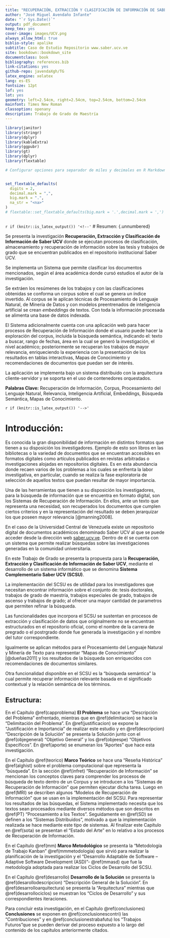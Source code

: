 ```yaml
---
title: "RECUPERACIÓN, EXTRACCIÓN Y CLASIFICACIÓN DE INFORMACIÓN DE SABER UCV"
author: "José Miguel Avendaño Infante"
date: "`r Sys.Date()`"
output: pdf_document
keep_tex: yes
cover-image: images/UCV.png
always_allow_html: true
biblio-style: apalike
subtitle: Caso de Estudio Repositorio www.saber.ucv.ve
site: bookdown::bookdown_site
documentclass: book
bibliography: references.bib
link-citations: yes
github-repo: javendaXgh/TG
latex_engine: xelatex
lang: es-ES
fontsize: 12pt
lof: yes
lot: yes
geometry: left=2.54cm, right=2.54cm, top=2.54cm, bottom=2.54cm
mainfont: Times New Roman
classoption: openany
description: Trabajo de Grado de Maestría
---
```


```r
library(janitor)
library(stringr)
library(dplyr)
library(kableExtra)
library(ggpubr)
library(gt)
library(dplyr)
library(flextable)

# Configurar opciones para separador de miles y decimales en R Markdown


set_flextable_defaults(
  digits = 2,
  decimal.mark = ",",
  big.mark = ".",
  na_str = "<na>"
)
# flextable::set_flextable_defaults(big.mark = '.',decimal.mark = ',')



```


`r if (knitr::is_latex_output()) '<!--'`
# Resumen: {.unnumbered}

Se presenta la investigación **Recuperación, Extracción y Clasificación de Información de Saber UCV** donde se ejecutan procesos de clasificación, almacenamiento y recuperación de información sobre las tesis y trabajos de grado que se encuentran publicados en el repositorio institucional Saber UCV.

Se implementa un Sistema que permite clasificar los documentos mencionados, según el área académica donde cursó estudios el autor de la investigación.

Se extráen los resúmenes de los trabajos y con las clasificaciones obtenidas se conforma un corpus sobre el cual se genera un índice invertido. Al corpus se le aplican técnicas de Procesamiento de Lenguaje Natural, de Minería de Datos y con modelos preentrenados de inteligencia artificial se crean *embeddings* de textos. Con toda la información procesada se alimenta una base de datos indexada.

El Sistema adicionalmente cuenta con una aplicación web para hacer procesos de Recuperación de Información donde el usuario puede hacer la exploración del corpus, incluida la búsqueda semántica, indicando el: texto a buscar, rango de fechas, área en la cual se generó la investigación, el nivel académico; posteriormente se recuperan los trabajos de mayor relevancia, enriqueciendo la experiencia con la presentación de los resultados en tablas interactivas, Mapas de Conocimiento y recomendaciones de documentos que puedan ser de interés.

La aplicación se implementa bajo un sistema distribuido con la arquitectura cliente-servidor y se soporta en el uso de contenedores orquestados.

**Palabras Clave:** Recuperación de Información, Corpus, Procesamiento del Lenguaje Natural, Relevancia, Inteligencia Artificial, Embeddings, Búsqueda Semántica, Mapas de Conocimiento.

`r if (knitr::is_latex_output()) '-->'`

```{=tex}
\clearpage
\pagenumbering{arabic}
```
# Introducción: {#introduccion}

Es conocida la gran disponibilidad de información en distintos formatos que tienen a su disposición los investigadores. Ejemplo de esto son libros en las bibliotecas o la variedad de documentos que se encuentran accesibles en formatos digitales como artículos publicados en revistas arbitradas o investigaciones alojadas en repositorios digitales. Es en esta abundancia donde recaen varios de los problemas a los cuales se enfrenta la labor investigativa, en particular, cuando se realiza la fase exploratoria de selección de aquellos textos que puedan resultar de mayor importancia.

Una de las herramientas que tienen a su disposición los investigadores, para la búsqueda de información que se encuentra en formato digital, son los Sistemas de Recuperación de Información. En ellos, ante un texto que representa una necesidad, son recuperados los documentos que cumplen ciertos criterios y en la representación del resultado se deben jerarquizar los que poseen mayor relevancia [@manning2008].

En el caso de la Universidad Central de Venezuela existe un repositorio digital de documentos académicos denominado Saber UCV al que se puede acceder desde la dirección web [saber.ucv.ve](http://saber.ucv.ve/). Dentro de él se cuenta con un sistema que permite realizar búsquedas sobre las investigaciones generadas en la comunidad universitaria.

En este Trabajo de Grado se presenta la propuesta para la **Recuperación, Extracción y Clasificación de Información de Saber UCV**, mediante el desarrollo de un sistema informático que se denomina **Sistema Complementario Saber UCV (SCSU)**.

La implementación del SCSU es de utilidad para los investigadores que necesitan encontrar información sobre el conjunto de: tesis doctorales, trabajos de grado de maestría, trabajos especiales de grado, trabajos de ascenso y trabajos de grado; al ofrecer una mayor cantidad de parametros que permiten refinar la búsqueda. 

Las funcionalidades que incorpora el SCSU se sustentan en  procesos de extracción y clasificación de datos que originalmente no se encuentran estructurados en el repositorio oficial, como el nombre de la carrera de pregrado o el postrgrado donde fue generada la investigación y el nombre del tutor correspondiente. 

Igualmente se aplican métodos para el Procesamiento del Lenguaje Natural y Minería de Texto para representar "Mapas de Conocimiento" [@dueñas2011] y los resultados de la búsqueda son enriquecidos con recomendaciones de documentos similares.

Otra funcionalidad disponible en el SCSU es la "búsqueda semántica" la cual permite recuperar información relevante basada en el significado contextual y la relación semántica de los términos.

## Estructura:

En el Capítulo \@ref(capproblema) **El Problema** se hace una "Descripción del Problema" enfrentado, mientras que en \@ref(delimitacion) se hace la "Delimitación del Problema". En \@ref(justificacion) se expone la "Justificación e Importancia" de realizar este estudio y en \@ref(descripcion) "Descripción de la Solución" se presenta la Solución junto con el \@ref(objegeneral) "Objetivo General"  y los \@ref(objeespe) "Objetivos Específicos". En \@ref(aporte) se enumeran los "Aportes" que hace esta investigación.

En el Capítulo \@ref(teorico) **Marco Teórico** se hace una "Reseña Histórica" \@ref(alghist) sobre el problema computacional que representa la "búsqueda". En la sección \@ref(infret) "Recuperación de Información"  se mencionan los conceptos claves para comprender los procesos de búsqueda de texto dentro de un Corpus y se introducen a los "Sistemas de Recuperación de Información" que permiten ejecutar dicha tarea. Luego en \@ref(MRI) se describen algunos "Modelos de Recuperación de Información" que se usan en la implementación del SCSU. Para representar los resultados de las búsquedas, el Sistema implementado necesita que los textos sean procesados mediante diversos métodos que son descritos en \@ref(PT) "Procesamiento a los Textos". Seguidamente en \@ref(SD) se definen a los "Sistemas Distribuidos",  motivado a que la implementación realizada se hace mediante este tipo de sistemas. Al finalizar este Capítulo en \@ref(sota) se presentan el "Estado del Arte" en lo relativo a los procesos de Recuperación de Información.

En el Capítulo  \@ref(mm)  **Marco Metodológico** se presenta la "Metodología de Trabajo Kanban" \@ref(mmmetodologia) que sirvió para realizar la planificación de la investigación y el "Desarrollo Adaptable de Software –Adaptive Software Development (ASD)"- \@ref(mmasd) que fue la metodología adoptada para realizar los Ciclos de Desarrollo del SCSU.

En el Capítulo \@ref(desarrollo) **Desarrollo de la Solución** se presenta la \@ref(desarollodescripcion) "Descripción General de la Solución". En \@ref(desarrolloarquitectura) se presenta la "Arquitectura" mientras que \@ref(desarrollociclos) se muestran los "Ciclos de Desarrollo" y sus correspondientes iteraciones.

Para concluir esta investigación, en el Capítulo \@ref(conclusiones) **Conclusiones**  se exponen en  \@ref(conclusionescontri)  las "Contribuciones"  y en \@ref(conclusionestrabafutu) los  "Trabajos Futuros"que se pueden derivar del proceso expuesto a lo largo del contenido de los capítulos anteriormente citados.

